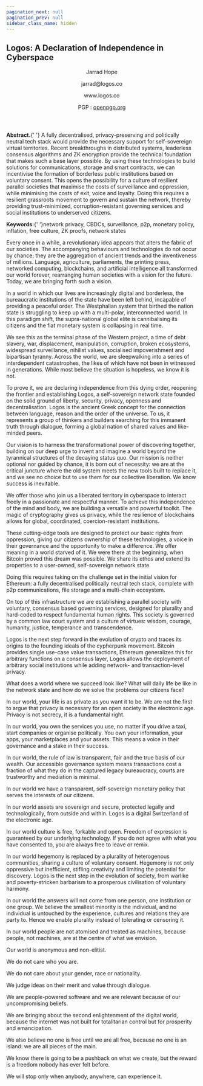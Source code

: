 ```yaml
---
pagination_next: null
pagination_prev: null
sidebar_class_name: hidden
---
```



<Manifesto>
  <h2>Logos: A Declaration of Independence in Cyberspace</h2>
  <header>
    <p>Jarrad Hope</p>
    <p>jarrad@logos.co</p>
    <p>www.logos.co</p>
    <p>PGP : <a href="https://keys.openpgp.org/search?q=jarrad%40logos.co" target="_blank">openpgp.org</a></p>
  </header>

  <section>
    <p><b>Abstract.</b>{' '}
    A fully decentralised, privacy-preserving and politically neutral tech stack
would provide the necessary support for self-sovereign virtual territories. Recent
breakthroughs in distributed systems, leaderless consensus algorithms and ZK encryption provide the technical foundation that makes such a base layer possible. By using
these technologies to build solutions for communications, storage and smart contracts,
we can incentivise the formation of borderless public institutions based on voluntary
consent. This opens the possibility for a culture of resilient parallel societies that
maximise the costs of surveillance and oppression, while minimising the costs of exit,
voice and loyalty. Doing this requires a resilient grassroots movement to govern and
sustain the network, thereby providing trust-minimized, corruption-resistant governing
services and social institutions to underserved citizens.
    </p>
    <p><b>Keywords:</b>{' '}network privacy, CBDCs, surveillance, p2p, monetary policy, inflation, free culture, ZK proofs, network states</p>
  </section>

  <article>
  <p>Every once in a while, a revolutionary idea appears that alters the fabric of our
societies. The accompanying behaviours and technologies do not occur by chance;
they are the aggregation of ancient trends and the inventiveness of millions. Language,
agriculture, parliaments, the printing press, networked computing, blockchains, and
artificial intelligence all transformed our world forever, rearranging human societies
with a vision for the future. Today, we are bringing forth such a vision.</p>
    <p>In a world in which our lives are increasingly digital and borderless, the bureaucratic
institutions of the state have been left behind, incapable of providing a peaceful order.
The Westphalian system that birthed the nation state is struggling to keep up with a
multi-polar, interconnected world. In this paradigm shift, the supra-national global
elite is cannibalising its citizens and the fiat monetary system is collapsing in real
time. </p>
    <p>We see this as the terminal phase of the Western project, a time of debt slavery, war,
displacement, manipulation, corruption, broken ecosystems, widespread surveillance,
nihilist values, socialised impoverishment and bipartisan tyranny. Across the world,
we are sleepwalking into a series of interdependent catastrophes, the likes of which
have not been in witnessed in generations. While most believe the situation is hopeless, we know it is not.
</p>
    <p>To prove it, we are declaring independence from this dying order, reopening the
frontier and establishing Logos, a self-sovereign network state founded on the solid
ground of liberty, security, privacy, openness and decentralisation. Logos is the ancient
Greek concept for the connection between language, reason and the order of the
universe. To us, it represents a group of thinkers and builders searching for this
immanent truth through dialogue, forming a global nation of shared values and
like-minded peers.</p>
    <p>Our vision is to harness the transformational power of discovering together, building
on our deep urge to invent and imagine a world beyond the tyrannical structures of the
decaying status quo. Our mission is neither optional nor guided by chance, it is born
out of necessity: we are at the critical juncture where the old system meets the new
tools built to replace it, and we see no choice but to use them for our collective
liberation. We know success is inevitable.</p>
    <p>We offer those who join us a liberated territory in cyberspace to interact freely in a
passionate and respectful manner. To achieve this independence of the mind and body,
we are building a versatile and powerful toolkit. The magic of cryptography gives us
privacy, while the resilience of blockchains allows for global, coordinated,
coercion-resistant institutions.</p>
    <p>These cutting-edge tools are designed to protect our basic rights from oppression,
giving our citizens ownership of these technologies, a voice in their governance and
the opportunity to make a difference. We offer meaning in a world starved of it. We
were there at the beginning, when Bitcoin proved this dream was possible. We share
its ethos and extend its properties to a user-owned, self-sovereign network state. 
</p>
    <p>Doing this requires taking on the challenge set in the initial vision for Ethereum: a
fully decentralised politically neutral tech stack, complete with p2p
communications, file storage and a multi-chain ecosystem.</p>
    <p>On top of this infrastructure we are establishing a parallel society with voluntary,
consensus based governing services, designed for plurality and hard-coded to respect
fundamental human rights. This society is governed by a common law court system
and a culture of virtues: wisdom, courage, humanity, justice,
temperance and transcendence.</p>
    <p>Logos is the next step forward in the evolution of crypto and traces its origins to the
founding ideals of the cypherpunk movement. Bitcoin provides single use-case value
transactions, Ethereum generalizes this for arbitrary functions on a consensus layer,
Logos allows the deployment of arbitrary social institutions while adding network- and
transaction-level privacy.</p>
    <p>What does a world where we succeed look like? What will daily life be like in the
network state and how do we solve the problems our citizens face? </p>
    <p>In our world, your life is as private as you want it to be. We are not the first to argue
that privacy is necessary for an open society in the electronic age. Privacy is not
secrecy, it is a fundamental right.</p>
    <p>In our world, you own the services you use, no matter if you drive a taxi, start companies or organise politically. You own your information, your apps, your marketplaces
and your assets. This means a voice in their governance and a stake in their success.</p>
    <p>In our world, the rule of law is transparent, fair and the true basis of our wealth. Our
accessible governance system means transactions cost a fraction of what they do in the
captured legacy bureaucracy, courts are trustworthy and mediation is minimal.</p>
    <p>In our world we have a transparent, self-sovereign monetary policy that serves the
interests of our citizens.</p>
    <p>In our world assets are sovereign and secure, protected legally and technologically,
from outside and within. Logos is a digital Switzerland of the electronic age.</p>
    <p>In our world culture is free, forkable and open. Freedom of expression is guaranteed by
our underlying technology. If you do not agree with what you have consented to, you
are always free to leave or remix.</p>
    <p>In our world hegemony is replaced by a plurality of heterogenous communities, sharing a culture of voluntary consent. Hegemony is not only oppressive but inefficient,
stifling creativity and limiting the potential for discovery. Logos is the next step in the
evolution of society, from warlike and poverty-stricken barbarism to a prosperous
civilisation of voluntary harmony.</p>
    <p>In our world the answers will not come from one person, one institution or one group.
We believe the smallest minority is the individual, and no individual is untouched
by the experience, cultures and relations they are party to. Hence we enable plurality
instead of tolerating or censoring it.</p>
    <p>In our world people are not atomised and treated as machines, because people, not
machines, are at the centre of what we envision.</p>
    <p>Our world is anonymous and non-elitist.</p>
    <p>We do not care who you are.</p>
    <p>We do not care about your gender, race or nationality.</p>
    <p>We judge ideas on their merit and value through dialogue.</p>
    <p>We are people-powered software and we are relevant because of our
uncompromising beliefs.</p>
    <p>We are bringing about the second enlightenment of the digital world, because
the internet was not built for totalitarian control but for prosperity and
emancipation.</p>
    <p>We also believe no one is free until we are all free, because no one is an island:
we are all pieces of the main.</p>
    <p>We know there is going to be a pushback on what we create, but the reward
is a freedom nobody has ever felt before.</p>
    <p>We will stop only when anybody, anywhere, can experience it.</p>
  </article>
</Manifesto>